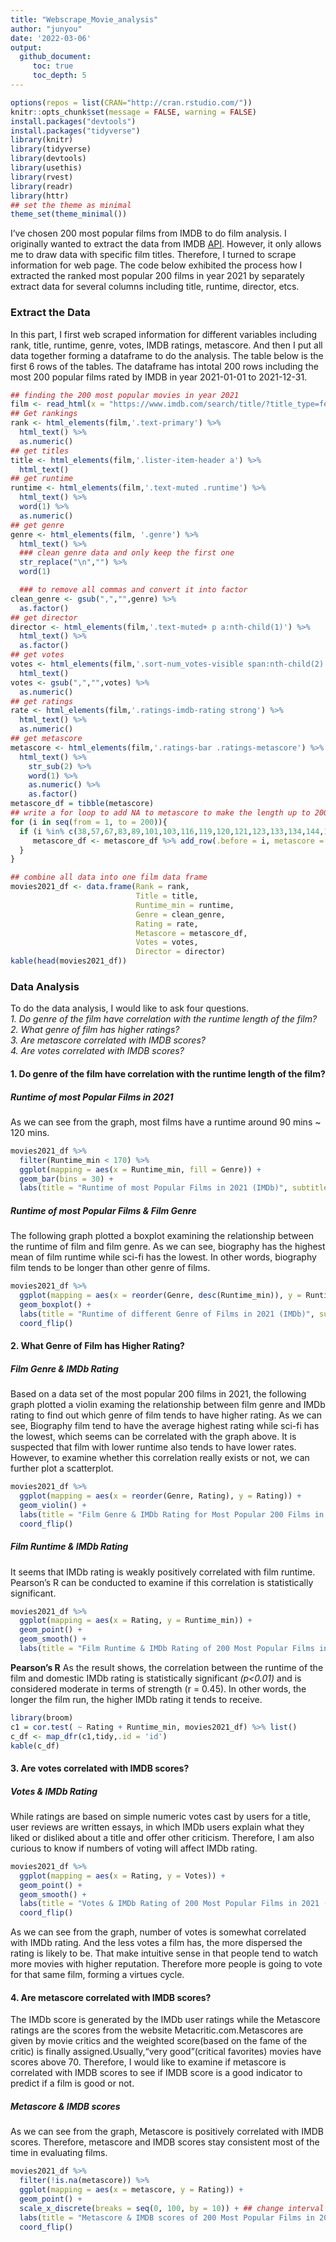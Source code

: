 ```yaml
---
title: "Webscrape_Movie_analysis"
author: "junyou"
date: '2022-03-06'
output: 
  github_document:
     toc: true
     toc_depth: 5
---
```


```r
options(repos = list(CRAN="http://cran.rstudio.com/"))
knitr::opts_chunk$set(message = FALSE, warning = FALSE)
install.packages("devtools")
install.packages("tidyverse")
library(knitr)
library(tidyverse)
library(devtools)
library(usethis)
library(rvest)
library(readr)
library(httr)
## set the theme as minimal 
theme_set(theme_minimal())

```

I've chosen 200 most popular films from IMDB to do film analysis.
I originally wanted to extract the data from IMDB [API](http://www.omdbapi.com/). However, it only allows me to draw data with specific film titles.
Therefore, I turned to scrape information for web page.
The code below exhibited the process how I extracted the ranked most popular 200 films in year 2021 by separately extract data for several columns including title, runtime, director, etcs.

### Extract the Data
In this part, I first web scraped information for different variables including rank, title, runtime, genre, votes, IMDB ratings, metascore. And then I put all data together forming a dataframe to do the analysis. 
The table below is the first 6 rows of the tables. The dataframe has intotal 200 rows including the most 200 popular films rated by IMDB in year 2021-01-01 to 2021-12-31.

```r

## finding the 200 most popular movies in year 2021
film <- read_html(x = "https://www.imdb.com/search/title/?title_type=feature&release_date=2021-01-01,2021-12-31&count=200")
## Get rankings 
rank <- html_elements(film,'.text-primary') %>%
  html_text() %>%
  as.numeric()
## get titles
title <- html_elements(film,'.lister-item-header a') %>%
  html_text()
## get runtime
runtime <- html_elements(film,'.text-muted .runtime') %>%
  html_text() %>%
  word(1) %>%
  as.numeric()
## get genre
genre <- html_elements(film, '.genre') %>%
  html_text() %>%
  ### clean genre data and only keep the first one
  str_replace("\n","") %>%
  word(1)

  ### to remove all commas and convert it into factor
clean_genre <- gsub(",","",genre) %>%
  as.factor()
## get director
director <- html_elements(film,'.text-muted+ p a:nth-child(1)') %>%
  html_text() %>%
  as.factor()
## get votes
votes <- html_elements(film,'.sort-num_votes-visible span:nth-child(2)') %>%
  html_text() 
votes <- gsub(",","",votes) %>%
  as.numeric()
## get ratings
rate <- html_elements(film,'.ratings-imdb-rating strong') %>%
  html_text() %>%
  as.numeric()
## get metascore
metascore <- html_elements(film,'.ratings-bar .ratings-metascore') %>%
  html_text() %>%
    str_sub(2) %>%
    word(1) %>%
    as.numeric() %>%
    as.factor()
metascore_df = tibble(metascore)
## write a for loop to add NA to metascore to make the length up to 200
for (i in seq(from = 1, to = 200)){
  if (i %in% c(38,57,67,83,89,101,103,116,119,120,121,123,133,134,144,152,157,160,167,170,171,192,193,199,200)){
     metascore_df <- metascore_df %>% add_row(.before = i, metascore = NA)
  }
}

## combine all data into one film data frame
movies2021_df <- data.frame(Rank = rank,
                            Title = title,
                            Runtime_min = runtime, 
                            Genre = clean_genre, 
                            Rating = rate,
                            Metascore = metascore_df, 
                            Votes = votes, 
                            Director = director)
kable(head(movies2021_df))
```

### Data Analysis

To do the data analysis, I would like to ask four questions.
<br/>*1. Do genre of the film have correlation with the runtime length of the film?*
<br/>*2. What genre of film has higher ratings?*
<br/>*3. Are metascore correlated with IMDB scores?*
<br/>*4. Are votes correlated with IMDB scores?*

#### 1. Do genre of the film have correlation with the runtime length of the film?

##### Runtime of most Popular Films in 2021

As we can see from the graph, most films have a runtime around 90 mins \~ 120 mins.

```r

movies2021_df %>%
  filter(Runtime_min < 170) %>%
  ggplot(mapping = aes(x = Runtime_min, fill = Genre)) +
  geom_bar(bins = 30) +
  labs(title = "Runtime of most Popular Films in 2021 (IMDb)", subtitle = "(2021.01.01-2021.12.31)", x = "Runtime of Films", y = "Count", caption = "Source: IMDb official site")

```

##### Runtime of most Popular Films & Film Genre

The following graph plotted a boxplot examining the relationship between the runtime of film and film genre.
As we can see, biography has the highest mean of film runtime while sci-fi has the lowest.
In other words, biography film tends to be longer than other genre of films.

```r
movies2021_df %>%
  ggplot(mapping = aes(x = reorder(Genre, desc(Runtime_min)), y = Runtime_min)) +
  geom_boxplot() +
  labs(title = "Runtime of different Genre of Films in 2021 (IMDb)", subtitle = "(2021.01.01-2021.12.31)", x = "Film Genre", y = "Runtime", caption = "Source: IMDb official site") +
  coord_flip()

```

#### 2. What Genre of Film has Higher Rating?

##### Film Genre & IMDb Rating

Based on a data set of the most popular 200 films in 2021, the following graph plotted a violin examing the relationship between film genre and IMDb rating to find out which genre of film tends to have higher rating.
As we can see, Biography film tend to have the average highest rating while sci-fi has the lowest, which seems can be correlated with the graph above.
It is suspected that film with lower runtime also tends to have lower rates.
However, to examine whether this correlation really exists or not, we can further plot a scatterplot.

```r
movies2021_df %>%
  ggplot(mapping = aes(x = reorder(Genre, Rating), y = Rating)) +
  geom_violin() +
  labs(title = "Film Genre & IMDb Rating for Most Popular 200 Films in 2021 (IMDb)", subtitle = "(2021.01.01-2021.12.31)", x = "Film Genre", y = "IMDb Rating", caption = "Source: IMDb official site") +
  coord_flip()

```

##### Film Runtime & IMDb Rating
It seems that IMDb rating is weakly positively correlated with film runtime.
Pearson's R can be conducted to examine if this correlation is statistically significant.
```r
movies2021_df %>%
  ggplot(mapping = aes(x = Rating, y = Runtime_min)) +
  geom_point() +
  geom_smooth() +
  labs(title = "Film Runtime & IMDb Rating of 200 Most Popular Films in 2021 (IMDb)", subtitle = "(2021.01.01-2021.12.31)", x = "IMDb Rating", y = "Runtime", caption = "Source: IMDb official site")

```

**Pearson's R**
As the result shows, the correlation between the runtime of the film and domestic IMDb rating is statistically significant *(p<0.01)* and is considered moderate in terms of strength (r = 0.45). In other words, the longer the film run, the higher IMDb rating it tends to receive. 
```r
library(broom)
c1 = cor.test( ~ Rating + Runtime_min, movies2021_df) %>% list()
c_df <- map_dfr(c1,tidy,.id = 'id')
kable(c_df)
```

#### 3. Are votes correlated with IMDB scores?

##### Votes & IMDb Rating
While ratings are based on simple numeric votes cast by users for a title, user reviews are written essays, in which IMDb users explain what they liked or disliked about a title and offer other criticism. Therefore, I am also curious to know if numbers of voting will affect IMDb rating.
```r
movies2021_df %>%
  ggplot(mapping = aes(x = Rating, y = Votes)) +
  geom_point() +
  geom_smooth() +
  labs(title = "Votes & IMDb Rating of 200 Most Popular Films in 2021 (IMDb)", subtitle = "(2021.01.01-2021.12.31)", x = "IMDb Rating", y = "Number of Votes", caption = "Source: IMDb official site") +
  coord_flip()

```



As we can see from the graph, number of votes is somewhat correlated with IMDb rating. And the less votes a film has, the more dispersed the rating is likely to be. That make intuitive sense in that people tend to watch more movies with higher reputation. Therefore more people is going to vote for that same film, forming a virtues cycle.  

#### 4. Are metascore correlated with IMDB scores?
The IMDb score is generated by the IMDb user ratings while the Metascore ratings are the scores from the website Metacritic.com.Metascores are given by movie critics and the weighted score(based on the fame of the critic) is finally assigned.Usually,"very good"(critical favorites) movies have scores above 70. Therefore, I would like to examine if metascore is correlated with IMDB scores to see if IMDB score is a good indicator to predict if a film is good or not.

##### Metascore & IMDB scores 
As we can see from the graph, Metascore is positively correlated with IMDB scores. Therefore, metascore and IMDB scores stay consistent most of the time in evaluating films. 
```r
movies2021_df %>%
  filter(!is.na(metascore)) %>%
  ggplot(mapping = aes(x = metascore, y = Rating)) +
  geom_point() +
  scale_x_discrete(breaks = seq(0, 100, by = 10)) + ## change interval of x-axis
  labs(title = "Metascore & IMDB scores of 200 Most Popular Films in 2021 (IMDb)", subtitle = "(2021.01.01-2021.12.31)", x = "Metascore", y = "IMBD Rating", caption = "Source: IMDb official site") +
  coord_flip()

```



